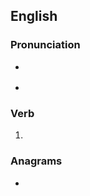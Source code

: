 ==English==

===Pronunciation===
* {{a|US}} {{IPA|en|/oʊ.vɚ.peɪd/}}
* {{rhymes|en|eɪd|s=3}}

===Verb===
{{head|en|verb form}}

# {{en-past of|overpay}}

===Anagrams===
* {{anagrams|en|a=adeioprv|poivrade}}